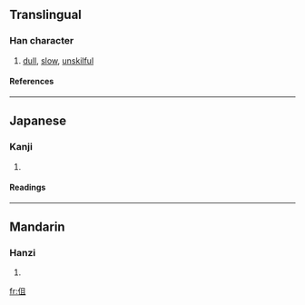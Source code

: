 ==Translingual==
===Han character===
{{Han char|rn=9|rad=人|as=05|sn=7|four=|canj=人月一 (OBM)}}
# [[dull]], [[slow]], [[unskilful]]
====References====
{{Han ref|kx=0097.070|dkj=00482|dj=0205.130|hdz=10133.010|uh=4F39|ud=20281}}
----
==Japanese==
===Kanji===
{{ja-kanji|grade=|rs=人05}}
# {{defn|Japanese}} 
====Readings====
{{ja-readings|on=[[しょ]] (sho)|kun=[[つたない]] (tsutanai)}}
----
==Mandarin==
===Hanzi===
{{cmn-hanzi|pin=[[qū]] ([[qu1]])|wg=ch'ü<sup>1</sup>}}
# {{defn|Mandarin}}

[[fr:伹]]